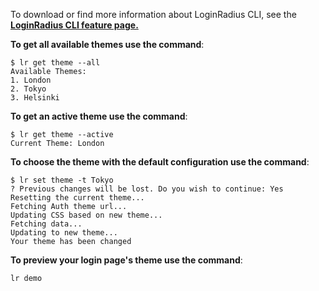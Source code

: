 To download or find more information about LoginRadius CLI, see the **<a href="https://www.loginradius.com/open-source/cli/" target="_blank">LoginRadius CLI feature page.</a>**

**To get all available themes use the command**:

```shell
$ lr get theme --all
Available Themes:
1. London
2. Tokyo
3. Helsinki

```

**To get an active theme use the command**:

```shell
$ lr get theme --active
Current Theme: London
```

**To choose the theme with the default configuration use the command**:

```shell
$ lr set theme -t Tokyo
? Previous changes will be lost. Do you wish to continue: Yes
Resetting the current theme...
Fetching Auth theme url...
Updating CSS based on new theme...
Fetching data...
Updating to new theme...
Your theme has been changed
```

**To preview your login page's theme use the command**:

```shell
lr demo
```

